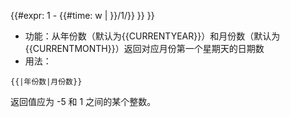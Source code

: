 {{#expr: 1 - {{#time: w | {{{2|{{CURRENTMONTH}}}}}/1/{{{1|{{CURRENTYEAR}}}}} }} }}<noinclude>{{pp-protected|small=yes}}

*功能：从年份数（默认为<nowiki>{{CURRENTYEAR}}</nowiki>）和月份数（默认为<nowiki>{{CURRENTMONTH}}</nowiki>）返回对应月份第一个星期天的日期数
*用法：
 <nowiki>{{</nowiki>{{PAGENAME}}<nowiki>|年份数|月份数}}</nowiki>
返回值应为 -5 和 1 之间的某个整数。

{{esoteric}}
[[Category:日期计算模板|{{PAGENAME}}]]
</noinclude>